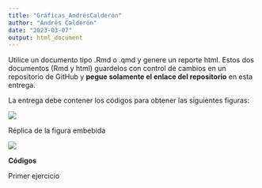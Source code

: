 ```yaml
---
title: "Gráficas_AndrésCalderón"
author: "Andrés Calderón"
date: "2023-03-07"
output: html_document
---
```


Utilice un documento tipo .Rmd o .qmd y genere un reporte html. Estos dos documentos (Rmd y html) guardelos con control de cambios en un repositorio de GitHub y **pegue solamente el enlace del repositorio** en esta entrega.

La entrega debe contener los códigos para obtener las siguientes figuras:

![](images/Deber1.png)



Réplica de la figura embebida

![](imagenes/Deber2.png)

**Códigos**

Primer ejercicio

```r

```
